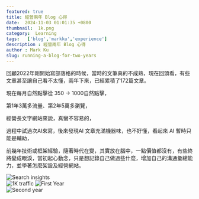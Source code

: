```yaml
---
featured: true
title: 經營兩年 Blog 心得
date:  2024-11-03 01:01:35 +0800
thumbnail:  1k.png
category:  Learning
tags:   ['blog','markku','experience']
description : 經營兩年 Blog 心得
author : Mark Ku
slug: running-a-blog-for-two-years
---
```

回顧2022年剛開始寫部落格的時候，當時的文筆真的不成熟，現在回頭看，有些文章甚至讓自己看不太懂，兩年下來，已經累積了172篇文章。  

現在每月自然點擊從 350 -> 1000自然點擊，  

第1年3萬多流量、第2年5萬多瀏覽，  

經營長文字網站來說，真蠻不容易的，  

過程中試過次AI來寫，後來發現AI 文章充滿機器味，也不好懂，看起來 AI 暫時只能是輔助，  

前幾年技術或框架經驗，隨著時代在變，其實放在腦中，一點價值都沒有，有些終將變成眼淚，當初起心動念，只是想記錄自己做過些什麼，增加自己的溝通彙總能力，並學著怎麼架設及經營網站。  

![Search insights](search-insights.png)  
![1K traffic](1K-traffic.png)
![First Year](first-year.png)  
![Second year](second-year.jpg)